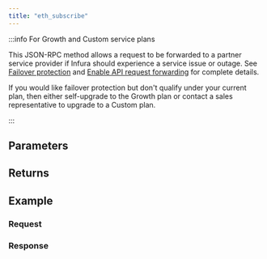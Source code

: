 ```yaml
---
title: "eth_subscribe"
---
```




<Description />

:::info For Growth and Custom service plans

This JSON-RPC method allows a request to be forwarded to a partner service provider if Infura should
experience a service issue or outage. See [Failover protection](../../concepts/failover-protection.md)
and [Enable API request forwarding](../../how-to/failover-protection-imp-polygon.md)
for complete details.

If you would like failover protection but don't qualify under your current plan, then either
self-upgrade to the Growth plan or contact a sales representative to upgrade to a Custom plan.

:::

## Parameters


<Params />

## Returns


<Returns />

## Example


<Example />

### Request


<Request />

### Response


<Response />
